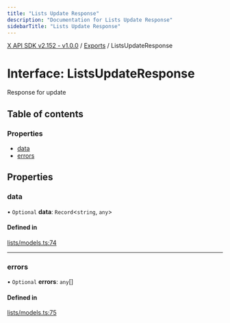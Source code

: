 ```yaml
---
title: "Lists Update Response"
description: "Documentation for Lists Update Response"
sidebarTitle: "Lists Update Response"
---
```


[X API SDK v2.152 - v1.0.0](../README.md) / [Exports](../modules.md) / ListsUpdateResponse

# Interface: ListsUpdateResponse

Response for update

## Table of contents

### Properties

- [data](ListsUpdateResponse.md#data)
- [errors](ListsUpdateResponse.md#errors)

## Properties

### data

• `Optional` **data**: `Record`\<`string`, `any`\>

#### Defined in

[lists/models.ts:74](https://github.com/xdevplatform/xdk/blob/ad4172ef5f68f089e0f077a190b271016dd35bf7/xdk/typescript/src/lists/models.ts#L74)

___

### errors

• `Optional` **errors**: `any`[]

#### Defined in

[lists/models.ts:75](https://github.com/xdevplatform/xdk/blob/ad4172ef5f68f089e0f077a190b271016dd35bf7/xdk/typescript/src/lists/models.ts#L75)
